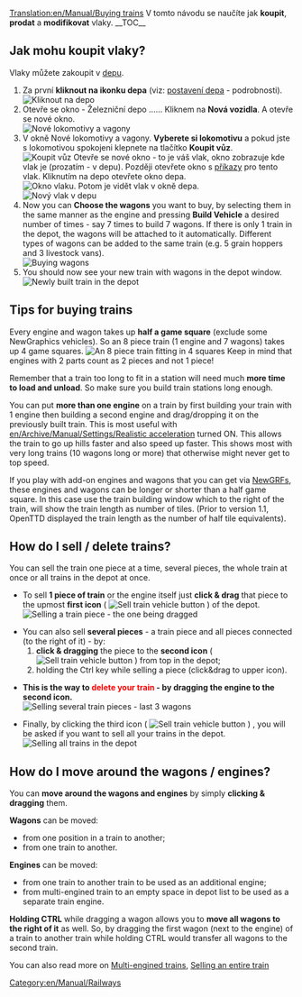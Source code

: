 [[Translation:en/Manual/Buying trains]]
{{cs/Překlad|origin= en/Manual/Buying trains
|from  = en
|to    = cs
|Percentage =1
}}{{cs/Manual/Tutorial/Cvičení}}
V tomto návodu se naučíte jak '''koupit''', '''prodat''' a '''modifikovat''' vlaky.
__TOC__ 
==Jak mohu koupit vlaky?==
Vlaky můžete zakoupit v [[en/Manual/Depots|depu]].
#Za první '''kliknout na ikonku depa''' (viz: [[en/Manual/Building depots|postavení depa]] - podrobnosti).<br/>[[File:en/Manual/BuildTrainTutorial1.png|none|frame|Kliknout na depo]]
#Otevře se okno - Železniční depo ...... Kliknem na '''Nová vozidla'''. A otevře se nové okno.<br/>[[File:en/Manual/BuildTrainTutorial2.png|none|frame|Nové lokomotivy a vagony]]
#V okně Nové lokomotivy a vagony. '''Vyberete si lokomotivu''' a pokud jste s lokomotivou spokojeni klepnete na tlačítko '''Koupit vůz'''.<br/>[[File:en/Manual/BuildTrainTutorial3.png|none|frame|Koupit vůz]] Otevře se nové okno - to je váš vlak, okno zobrazuje kde vlak je (prozatím - v depu). Později otevřete okno s [[en/Manual/Orders|příkazy]] pro tento vlak. Kliknutím na depo otevřete okno depa.<br/>[[File:en/Manual/BuildTrainTutorial5.png|none|frame|Okno vlaku.]] Potom je vidět vlak v okně depa.<br/>[[File:en/Manual/BuildTrainTutorial4.png|none|frame|Nový vlak v depu]]
#Now you can '''Choose the wagons''' you want to buy, by selecting them in the same manner as the engine and pressing '''Build Vehicle''' a desired number of times - say 7 times to build 7 wagons. If there is only 1 train in the depot, the wagons will be attached to it automatically. Different types of wagons can be added to the same train (e.g. 5 grain hoppers and 3 livestock vans).<br/>[[File:en/Manual/BuildTrainTutorial6.png|none|frame|Buying wagons]]
#You should now see your new train with wagons in the depot window.<br/>[[File:en/Manual/BuildTrainTutorial7.png|none|frame|Newly built train in the depot]]

==Tips for buying trains==
Every engine and wagon takes up '''half a game square''' (exclude some NewGraphics vehicles). So an 8 piece train (1 engine and 7 wagons) takes up 4 game squares.
[[File:en/Manual/BuildTrainTutorial8.png|none|frame|An 8 piece train fitting in 4 squares]]
Keep in mind that engines with 2 parts count as 2 pieces and not 1 piece!

Remember that a train too long to fit in a station will need much '''more time to load and unload'''. So make sure you build train stations long enough.

You can put '''more than one engine''' on a train by first building your train with 1 engine then building a second engine and drag/dropping it on the previously built train. This is most useful with [[en/Archive/Manual/Settings/Realistic acceleration]] turned ON. This allows the train to go up hills faster and also speed up faster. This shows most with very long trains (10 wagons long or more) that otherwise might never get to top speed.

If you play with add-on engines and wagons that you can get via [[en/Manual/NewGRF|NewGRFs]], these engines and wagons can be longer or shorter than a half game square. In this case use the train building window which to the right of the train, will show the train length as number of tiles. (Prior to version 1.1, OpenTTD displayed the train length as the number of half tile equivalents).

==How do I sell / delete trains?==
You can sell the train one piece at a time, several pieces, the whole train at once or all trains in the depot at once.

* To sell '''1 piece of train''' or the engine itself just '''click & drag''' that piece to the upmost '''first icon''' ( [[File:en/Manual/SellTrainVehicle.png|Sell train vehicle button]] ) of the depot.<br/>[[File:en/Manual/BuildTrainTutorial9.png|none|frame|Selling a train piece - the one being dragged]]

* You can also sell '''several pieces''' - a train piece and all pieces connected (to the right of it) - by:
*# '''click & dragging''' the piece to the '''second icon''' ( [[File:en/Manual/SellEntireTrain.png|Sell train vehicle button]] ) from top in the depot;
*# holding the Ctrl key while selling a piece (click&drag to upper icon).

* '''This is the way to <font color='red'>delete your train</font> - by dragging the engine to the second icon.'''<br/>[[File:en/Manual/BuildTrainTutorial10.png|none|frame|Selling several train pieces - last 3 wagons]]

* Finally, by clicking the third icon ( [[File:en/Manual/SellAllTrains.png|Sell train vehicle button]] ) , you will be asked if you want to sell all your trains in the depot.<br/>[[File:en/Manual/BuildTrainTutorial11.png|none|frame|Selling all trains in the depot]]

==How do I move around the wagons / engines?==

You can '''move around the wagons and engines''' by simply '''clicking & dragging''' them.

'''Wagons''' can be moved:
* from one position in a train to another;
* from one train to another.
'''Engines''' can be moved:
* from one train to another train to be used as an additional engine;
* from multi-engined train to an empty space in depot list to be used as a separate train engine.

'''Holding CTRL''' while dragging a wagon allows you to '''move all wagons to the right of it''' as well. So, by dragging the first wagon (next to the engine) of a train to another train while holding CTRL would transfer all wagons to the second train.

You can also read more on [[en/Archive/Manual/Multiheaded trains|Multi-engined trains]], [[en/Manual/Sell entire train|Selling an entire train]]

[[Category:en/Manual/Railways]]